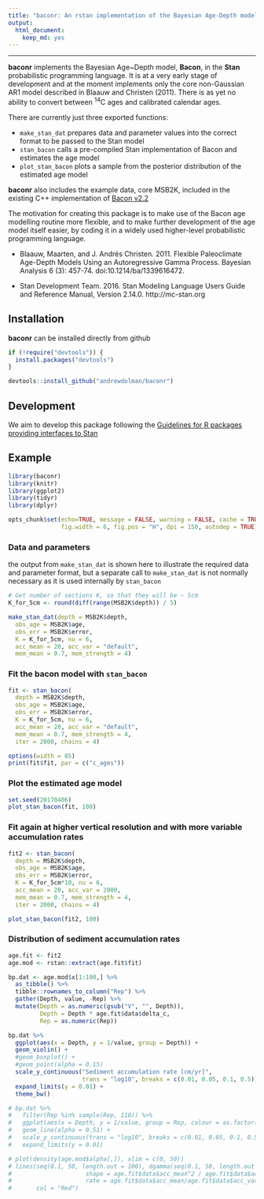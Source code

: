```yaml
---
title: "baconr: An rstan implementation of the Bayesian Age-Depth model *Bacon* (Blaauw and Christen, 2011)."
output: 
  html_document: 
    keep_md: yes
---
```


-------------------------------

**baconr** implements the Bayesian Age~Depth model, **Bacon**, in the **Stan** probabilistic programming language. It is at a very early stage of development and at the moment implements only the core non-Gaussian AR1 model described in Blaauw and Christen (2011). There is as yet no ability to convert between ^14^C ages and calibrated calendar ages.

There are currently just three exported functions: 

* `make_stan_dat` prepares data and parameter values into the correct format to be passed to the Stan model 
* `stan_bacon` calls a pre-compiled Stan implementation of Bacon and estimates the age model
* `plot_stan_bacon` plots a sample from the posterior distribution of the estimated age model

**baconr** also includes the example data, core MSB2K, included in the existing C++ implementation of [Bacon v2.2](http://www.chrono.qub.ac.uk/blaauw/bacon.html)

The motivation for creating this package is to make use of the Bacon age modelling routine more flexible, and to make further development 
of the age model itself easier, by coding it in a widely used higher-level probabilistic programming language.



*  Blaauw, Maarten, and J. Andrés Christen. 2011. Flexible Paleoclimate Age-Depth Models Using an Autoregressive Gamma Process. Bayesian Analysis 6 (3): 457-74. doi:10.1214/ba/1339616472.

*  Stan Development Team. 2016. Stan Modeling Language Users Guide and Reference Manual, Version 2.14.0.   http://mc-stan.org



## Installation

**baconr** can be installed directly from github

```r
if (!require("devtools")) {
  install.packages("devtools")
}

devtools::install_github("andrewdolman/baconr")
```


## Development

We aim to develop this package following the [Guidelines for R packages providing interfaces to Stan](https://cran.r-project.org/web/packages/rstantools/vignettes/developer-guidelines.html)


## Example


```r
library(baconr)
library(knitr)
library(ggplot2)
library(tidyr)
library(dplyr)

opts_chunk$set(echo=TRUE, message = FALSE, warning = FALSE, cache = TRUE,
               fig.width = 6, fig.pos = "H", dpi = 150, autodep = TRUE)

```

### Data and parameters

the output from `make_stan_dat` is shown here to illustrate the required data and parameter format, but a separate call to `make_stan_dat` is not normally necessary as it is used internally by `stan_bacon`

```r
# Get number of sections K, so that they will be ~ 5cm
K_for_5cm <- round(diff(range(MSB2K$depth)) / 5)

make_stan_dat(depth = MSB2K$depth, 
  obs_age = MSB2K$age, 
  obs_err = MSB2K$error,
  K = K_for_5cm, nu = 6,
  acc_mean = 20, acc_var = "default",
  mem_mean = 0.7, mem_strength = 4)

```


### Fit the bacon model with `stan_bacon`

```r
fit <- stan_bacon(
  depth = MSB2K$depth, 
  obs_age = MSB2K$age, 
  obs_err = MSB2K$error,
  K = K_for_5cm, nu = 6,
  acc_mean = 20, acc_var = "default",
  mem_mean = 0.7, mem_strength = 4,
  iter = 2000, chains = 4)
```


```r
options(width = 85)
print(fit$fit, par = c("c_ages"))
```


### Plot the estimated age model

```r
set.seed(20170406)
plot_stan_bacon(fit, 100)
```


### Fit again at higher vertical resolution and with more variable accumulation rates


```r
fit2 <- stan_bacon(
  depth = MSB2K$depth, 
  obs_age = MSB2K$age, 
  obs_err = MSB2K$error,
  K = K_for_5cm*10, nu = 6,
  acc_mean = 20, acc_var = 2000,
  mem_mean = 0.7, mem_strength = 4,
  iter = 2000, chains = 4)
```


```r
plot_stan_bacon(fit2, 100)
```


### Distribution of sediment accumulation rates

```r
age.fit <- fit2
age.mod <- rstan::extract(age.fit$fit)

bp.dat <- age.mod$x[1:100,] %>% 
  as_tibble() %>% 
  tibble::rownames_to_column("Rep") %>% 
  gather(Depth, value, -Rep) %>% 
  mutate(Depth = as.numeric(gsub("V", "", Depth)),
         Depth = Depth * age.fit$data$delta_c,
         Rep = as.numeric(Rep))

bp.dat %>% 
  ggplot(aes(x = Depth, y = 1/value, group = Depth)) + 
  geom_violin() +
  #geom_boxplot() +
  #geom_point(alpha = 0.15)
  scale_y_continuous("Sediment accumulation rate [cm/yr]",
                     trans = "log10", breaks = c(0.01, 0.05, 0.1, 0.5)) +
  expand_limits(y = 0.01) + 
  theme_bw()
```

```r
# bp.dat %>% 
#   filter(Rep %in% sample(Rep, 110)) %>%  
#   ggplot(aes(x = Depth, y = 1/value, group = Rep, colour = as.factor(Rep))) + 
#   geom_line(alpha = 0.51) +
#   scale_y_continuous(trans = "log10", breaks = c(0.01, 0.05, 0.1, 0.5)) +
#   expand_limits(y = 0.01)

# plot(density(age.mod$alpha[,]), xlim = c(0, 50))
# lines(seq(0.1, 50, length.out = 100), dgamma(seq(0.1, 50, length.out = 100),
#                     shape = age.fit$data$acc_mean^2 / age.fit$data$acc_var,
#                     rate = age.fit$data$acc_mean/age.fit$data$acc_var),
#       col = "Red")
```


